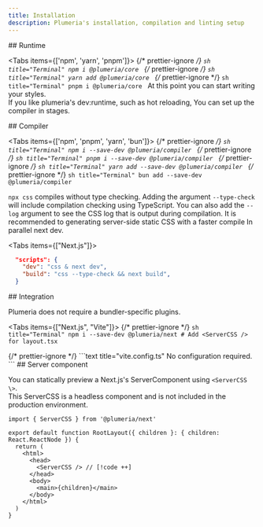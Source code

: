 ```yaml
---
title: Installation
description: Plumeria's installation, compilation and linting setup
---
```



<Steps>
<Step>
## Runtime

<Tabs items={['npm', 'yarn', 'pnpm']}>
  {/* prettier-ignore */}
  <Tab>
    ```sh title="Terminal"
    npm i @plumeria/core
    ```
  </Tab>
  {/* prettier-ignore */}
  <Tab>
    ```sh title="Terminal"
    yarn add @plumeria/core
    ```
  </Tab>
  {/* prettier-ignore */}
  <Tab>
    ```sh title="Terminal"
    pnpm i @plumeria/core
    ```
  </Tab>
</Tabs>
At this point you can start writing your styles.  
If you like plumeria's dev:runtime, such as hot reloading, You can set up the compiler in stages.

</Step>
<Step>
## Compiler

<Tabs items={['npm', 'pnpm', 'yarn', 'bun']}>
  {/* prettier-ignore */}
  <Tab>
    ```sh title="Terminal"
    npm i --save-dev @plumeria/compiler
    ```
  </Tab>
  {/* prettier-ignore */}
  <Tab>
    ```sh title="Terminal"
    pnpm i --save-dev @plumeria/compiler
    ```
  </Tab>
  {/* prettier-ignore */}
  <Tab>
    ```sh title="Terminal"
    yarn add --save-dev @plumeria/compiler
    ```
  </Tab>
  {/* prettier-ignore */}
  <Tab>
    ```sh title="Terminal"
    bun add --save-dev @plumeria/compiler
    ```
  </Tab>
</Tabs>

`npx css` compiles without type checking. Adding the argument
`--type-check`
will include compilation checking using TypeScript. You can also add the
`--log`
argument to see the CSS log that is output during compilation. It is recommended to generating server-side static CSS with
a faster compile In parallel next dev.

<Tabs items={["Next.js"]}>
<Tab>
```json title="package.json"
  "scripts": {
    "dev": "css & next dev",
    "build": "css --type-check && next build",
  }
```
</Tab>
</Tabs>

</Step>
<Step>
## Integration

Plumeria does not require a bundler-specific plugins.

<Tabs items={["Next.js", "Vite"]}>
  {/* prettier-ignore */}
  <Tab>
    ```sh title="Terminal"
    npm i --save-dev @plumeria/next
    # Add <ServerCSS /> for layout.tsx
    ```

  </Tab>
  {/* prettier-ignore */}
  <Tab>
    ```text title="vite.config.ts"
    No configuration required.
    ```
  </Tab>
</Tabs>
</Step>
<Step>
## Server component

You can statically preview a Next.js's ServerComponent using `<ServerCSS \>`.  
This ServerCSS is a headless component and is not included in the production environment.



```tsx title="layout.tsx"
import { ServerCSS } from '@plumeria/next'

export default function RootLayout({ children }: { children: React.ReactNode }) {
  return (
    <html>
      <head>
        <ServerCSS /> // [!code ++]
      </head> 
      <body>
        <main>{children}</main>
      </body>
    </html>
  )
}
```
</Step>
<Cards>
  <Card title="See more about ServerCSS" href="/docs/reference/servercss" />
  <Card title="See more about @plumeria/next package" href="/docs/reference/next-utility" />
</Cards>
</Steps>